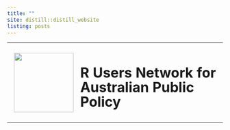 ```yaml
---
title: ""
site: distill::distill_website
listing: posts
---
```


<table style="width:100%">
  <tr style = "height:140pt">
    <td style="width:110pt"><img src="images/runapp_logo.png" align = "right" height = "139pt"/></td>
    <td><h1><span style="line-height:1.05;">R Users Network for Australian Public Policy</span></h1></td>
</table>
